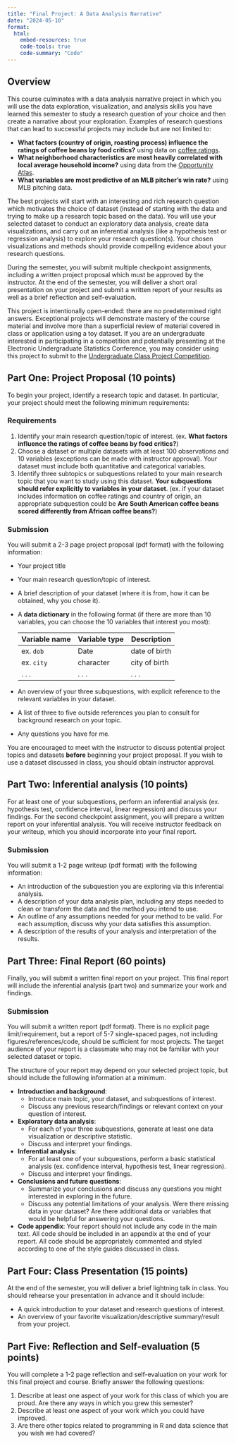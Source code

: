 ```yaml
---
title: "Final Project: A Data Analysis Narrative"
date: "2024-05-10"
format: 
  html:
    embed-resources: true
    code-tools: true
    code-summary: "Code"
---
```

 
 
## Overview

This course culminates with a data analysis narrative project in which you will use the data exploration, visualization, and analysis skills you have learned this semester to study a research question of your choice and then create a narrative about your exploration. Examples of research questions that can lead to successful projects may include but are not limited to:

- **What factors (country of origin, roasting process) influence the ratings of coffee beans by food critics?** using data on [coffee ratings](https://github.com/rfordatascience/tidytuesday/blob/master/data/2020/2020-07-07/readme.md).
- **What neighborhood characteristics are most heavily correlated with local average household income?** using data from the [Opportunity Atlas](https://www.opportunityatlas.org).
- **What variables are most predictive of an MLB pitcher's win rate?** using MLB pitching data.

The best projects will start with an interesting and rich research question which motivates the choice of dataset (instead of starting with the data and trying to make up a research topic based on the data). You will use your selected dataset to conduct an exploratory data analysis, create data visualizations, and carry out an inferential analysis (like a hypothesis test or regression analysis) to explore your research question(s). Your chosen visualizations and methods should provide compelling evidence about your research questions.

During the semester, you will submit multiple checkpoint assignments, including a written project proposal which must be approved by the instructor. At the end of the semester, you will deliver a short oral presentation on your project and submit a written report of your results as well as a brief reflection and self-evaluation.

This project is intentionally open-ended: there are no predetermined right answers. Exceptional projects will demonstrate mastery of the course material and involve more than a superficial review of material covered in class or application using a toy dataset. If you are an undergraduate interested in participating in a competition and potentially presenting at the Electronic Undergraduate Statistics Conference, you may consider using this project to submit to the [Undergraduate Class Project Competition](https://www.causeweb.org/usproc/usclap).

## Part One: Project Proposal (10 points)

To begin your project, identify a research topic and dataset. In particular, your project should meet the following minimum requirements:

### Requirements

1. Identify your main research question/topic of interest. (ex. **What factors influence the ratings of coffee beans by food critics?**)
2. Choose a dataset or multiple datasets with at least 100 observations and 10 variables (exceptions can be made with instructor approval). Your dataset must include both quantitative and categorical variables.
3.  Identify three subtopics or subquestions related to your main research topic that you want to study using this dataset. **Your subquestions should refer explicitly to variables in your dataset**. (ex. if your dataset includes information on coffee ratings and country of origin, an appropriate subquestion could be **Are South American coffee beans scored differently from African coffee beans?**)

### Submission

You will submit a 2-3 page project proposal (pdf format) with the following information:

- Your project title
- Your main research question/topic of interest.
- A brief description of your dataset (where it is from, how it can be obtained, why you chose it). 
- A **data dictionary** in the following format (if there are more than 10 variables, you can choose the 10 variables that interest you most):

    | Variable name | Variable type | Description   |
    |---------------|---------------|---------------|
    | ex. `dob`     | Date          | date of birth |
    | ex. `city`    | character     | city of birth |
    | . . .         | . . .         | . . .         |

- An overview of your three subquestions, with explicit reference to the relevant variables in your dataset.
- A list of three to five outside references you plan to consult for background research on your topic.
- Any questions you have for me.

You are encouraged to meet with the instructor to discuss potential project topics and datasets **before** beginning your project proposal. If you wish to use a dataset discussed in class, you should obtain instructor approval.

## Part Two: Inferential analysis (10 points)

For at least one of your subquestions, perform an inferential analysis (ex. hypothesis test, confidence interval, linear regression) and discuss your findings. For the second checkpoint assignment, you will prepare a written report on your inferential analysis. You will receive instructor feedback on your writeup, which you should incorporate into your final report. 

### Submission

You will submit a 1-2 page writeup (pdf format) with the following information:

- An introduction of the subquestion you are exploring via this inferential analysis.
- A description of your data analysis plan, including any steps needed to clean or transform the data and the method you intend to use.
- An outline of any assumptions needed for your method to be valid. For each assumption, discuss why your data satisfies this assumption.
- A description of the results of your analysis and interpretation of the results.

## Part Three: Final Report (60 points)

Finally, you will submit a written final report on your project. This final report will include the inferential analysis (part two) and summarize your work and findings.
    
### Submission

You will submit a written report (pdf format). There is no explicit page limit/requirement, but a report of 5-7 single-spaced pages, not including figures/references/code, should be sufficient for most projects. The target audience of your report is a classmate who may not be familiar with your selected dataset or topic.

The structure of your report may depend on your selected project topic, but should include the following information at a minimum.

-   **Introduction and background**: 
    - Introduce main topic, your dataset, and subquestions of interest. 
    - Discuss any previous research/findings or relevant context on your question of interest. 
-   **Exploratory data analysis**: 
    - For each of your three subquestions, generate at least one data visualization or descriptive statistic. 
    - Discuss and interpret your findings.
-   **Inferential analysis**:
    - For at least one of your subquestions, perform a basic statistical analysis (ex. confidence interval, hypothesis test, linear regression). 
    - Discuss and interpret your findings.
-   **Conclusions and future questions**: 
    - Summarize your conclusions and discuss any questions you might interested in exploring in the future. 
    - Discuss any potential limitations of your analysis. Were there missing data in your dataset? Are there additional data or variables that would be helpful for answering your questions.
-    **Code appendix**: Your report should not include any code in the main text. All code should be included in an appendix at the end of your report. All code should be appropriately commented and styled according to one of the style guides discussed in class.

## Part Four: Class Presentation (15 points)

At the end of the semester, you will deliver a brief lightning talk in class. You should rehearse your presentation in advance and it should include:

-   A quick introduction to your dataset and research questions of interest.
-   An overview of your favorite visualization/descriptive summary/result from your project.

## Part Five: Reflection and Self-evaluation (5 points)

You will complete a 1-2 page reflection and self-evaluation on your work for this final project and course. Briefly answer the following questions:

1. Describe at least one aspect of your work for this class of which you are proud. Are there any ways in which you grew this semester?
2. Describe at least one aspect of your work which you could have improved.  
3. Are there other topics related to programming in R and data science that you wish we had covered?

